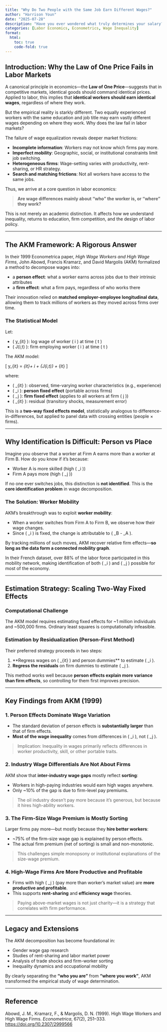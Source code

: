 ```yaml
---
title: "Why Do Two People with the Same Job Earn Different Wages?"
author: "Harrison Youn"
date: "2025-07-28"
description: "Have you ever wondered what truly determines your salary? Is it your unique talent and drive, or is it the company you work for?"
categories: [Labor Economics, Econometrics, Wage Inequality]
format:
  html:
    toc: true
    code-fold: true
---
```


## Introduction: Why the Law of One Price Fails in Labor Markets

A canonical principle in economics—the **Law of One Price**—suggests that in competitive markets, identical goods should command identical prices. Applied to labor, this implies that **identical workers should earn identical wages**, regardless of where they work.

But the empirical reality is starkly different. Two equally experienced workers with the same education and job title may earn vastly different wages depending on where they work. Why does the law fail in labor markets?

The failure of wage equalization reveals deeper market frictions:

- **Incomplete information**: Workers may not know which firms pay more.
- **Imperfect mobility**: Geographic, social, or institutional constraints limit job switching.
- **Heterogeneous firms**: Wage-setting varies with productivity, rent-sharing, or HR strategy.
- **Search and matching frictions**: Not all workers have access to the same jobs.

Thus, we arrive at a core question in labor economics:

> **Are wage differences mainly about “who” the worker is, or “where” they work?**

This is not merely an academic distinction. It affects how we understand inequality, returns to education, firm competition, and the design of labor policy.

---

## The AKM Framework: A Rigorous Answer

In their 1999 Econometrica paper, *High Wage Workers and High Wage Firms*, John Abowd, Francis Kramarz, and David Margolis (AKM) formalized a method to decompose wages into:

- a **person effect**: what a worker earns across jobs due to their intrinsic attributes
- a **firm effect**: what a firm pays, regardless of who works there

Their innovation relied on **matched employer-employee longitudinal data**, allowing them to track millions of workers as they moved across firms over time.

### The Statistical Model

Let:

- \( y_{it} \): log wage of worker \( i \) at time \( t \)
- \( J(i,t) \): firm employing worker \( i \) at time \( t \)

The AKM model:

\[
y_{it} = \mathbf{x}_{it}\beta + \theta_i + \psi_{J(i,t)} + \varepsilon_{it}
\]

where:

- \( \mathbf{x}_{it} \): observed, time-varying worker characteristics (e.g., experience)
- \( \theta_i \): **person fixed effect** (portable across firms)
- \( \psi_j \): **firm fixed effect** (applies to all workers at firm \( j \))
- \( \varepsilon_{it} \): residual (transitory shocks, measurement error)

This is a **two-way fixed effects model**, statistically analogous to difference-in-differences, but applied to panel data with crossing entities (people × firms).

---

## Why Identification Is Difficult: Person vs Place

Imagine you observe that a worker at Firm A earns more than a worker at Firm B. How do you know if it's because:

- Worker A is more skilled (high \( \theta_i \))
- Firm A pays more (high \( \psi_j \))

If no one ever switches jobs, this distinction is **not identified**. This is the **core identification problem** in wage decomposition.

### The Solution: Worker Mobility

AKM's breakthrough was to exploit **worker mobility**:

- When a worker switches from Firm A to Firm B, we observe how their wage changes.
- Since \( \theta_i \) is fixed, the change is attributable to \( \psi_B - \psi_A \).

By tracking millions of such moves, AKM recover relative firm effects—**so long as the data form a connected mobility graph**.

In their French dataset, over 88% of the labor force participated in this mobility network, making identification of both \( \theta_i \) and \( \psi_j \) possible for most of the economy.

---

## Estimation Strategy: Scaling Two-Way Fixed Effects

### Computational Challenge

The AKM model requires estimating fixed effects for ~1 million individuals and ~500,000 firms. Ordinary least squares is computationally infeasible.

### Estimation by Residualization (Person-First Method)

Their preferred strategy proceeds in two steps:

1. **Regress wages on \( \mathbf{x}_{it} \) and person dummies** to estimate \( \hat{\theta}_i \).
2. **Regress the residuals** on firm dummies to estimate \( \hat{\psi}_j \).

This method works well because **person effects explain more variance than firm effects**, so controlling for them first improves precision.

---

## Key Findings from AKM (1999)

### 1. Person Effects Dominate Wage Variation

- The standard deviation of person effects is **substantially larger** than that of firm effects.
- **Most of the wage inequality** comes from differences in \( \theta_i \), not \( \psi_j \).

> Implication: Inequality in wages primarily reflects differences in worker productivity, skill, or other portable traits.

### 2. Industry Wage Differentials Are Not About Firms

AKM show that **inter-industry wage gaps** mostly reflect **sorting**:

- Workers in high-paying industries would earn high wages anywhere.
- Only ~10% of the gap is due to firm-level pay premiums.

> The oil industry doesn’t pay more because it’s generous, but because it hires high-ability workers.

### 3. The Firm-Size Wage Premium is Mostly Sorting

Larger firms pay more—but mostly because they **hire better workers**:

- ~75% of the firm-size wage gap is explained by person effects.
- The actual firm premium (net of sorting) is small and non-monotonic.

> This challenges simple monopsony or institutional explanations of the size-wage premium.

### 4. High-Wage Firms Are More Productive and Profitable

- Firms with high \( \psi_j \) (pay more than worker’s market value) are **more productive and profitable**.
- This supports **rent-sharing** and **efficiency wage** theories.

> Paying above-market wages is not just charity—it is a strategy that correlates with firm performance.

---

## Legacy and Extensions

The AKM decomposition has become foundational in:

- Gender wage gap research
- Studies of rent-sharing and labor market power
- Analysis of trade shocks and firm-worker sorting
- Inequality dynamics and occupational mobility

By clearly separating the **“who you are”** from **“where you work”**, AKM transformed the empirical study of wage determination.

---

## Reference

Abowd, J. M., Kramarz, F., & Margolis, D. N. (1999). High Wage Workers and High Wage Firms. *Econometrica*, 67(2), 251–333. [https://doi.org/10.2307/2999566](https://doi.org/10.2307/2999566)
